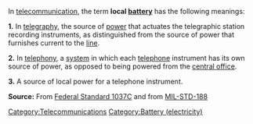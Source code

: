 In [[telecommunication]], the term '''local [[battery (electricity)|battery]]''' has the following meanings: 

<b>1.</b>  In [[telegraphy]], the source of [[Power (physics)|power]] that actuates the telegraphic station recording instruments, as distinguished from the source of power that furnishes current to the [[line]].  

<b>2.</b>  In [[telephony]], a [[system]] in which each [[telephone]] instrument has its own source of power, as opposed to being powered from the [[central office]].  

<b>3.</b>  A source of local power for a telephone instrument.

'''Source:''' From [[Federal Standard 1037C]] and from [[MIL-STD-188]]

[[Category:Telecommunications]]
[[Category:Battery (electricity)]]